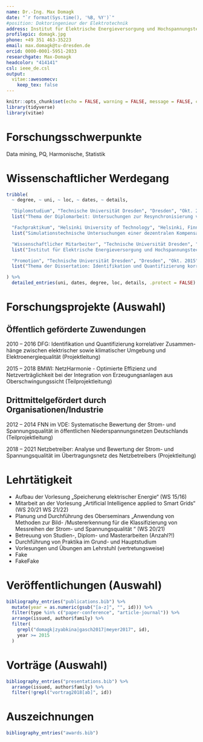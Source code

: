 ```yaml
---
name: Dr.-Ing. Max Domagk
date: "`r format(Sys.time(), '%B, %Y')`"
#position: Doktoringenieur der Elektrotechnik
address: Institut für Elektrische Energieversorgung und Hochspannungstechnik, Technische Universität Dresden
profilepic: domagk.jpg
phone: +49 351 463-35223
email: max.domagk@tu-dresden.de
orcid: 0000-0001-5951-2033
researchgate: Max-Domagk
headcolor: "414141"
csl: ieee_de.csl
output:
  vitae::awesomecv:
    keep_tex: false
---
```


```r
knitr::opts_chunk$set(echo = FALSE, warning = FALSE, message = FALSE, cache = FALSE)
library(tidyverse)
library(vitae)
```

# Forschungsschwerpunkte

Data mining, PQ, Harmonische, Statistik

# Wissenschaftlicher Werdegang

```r
tribble(
  ~ degree, ~ uni, ~ loc, ~ dates, ~ details,

  "Diplomstudium", "Technische Universität Dresden", "Dresden", "Okt. 2004 - Dez. 2009",
  list("Thema der Diplomarbeit: Untersuchungen zur Resynchronisierung von Stördatenaufzeichnungen und zur Identifikation von Parametern unsymmetrischer Freileitungen am Dynamischen Netzmodell"),

  "Fachpraktikum", "Helsinki University of Technology", "Helsinki, Finnland", "Apr. 2008 - Sep. 2008",
  list("Simulationstechnische Untersuchungen einer dezentralen Kompensation kapazitiver Erdschlussströme im Department of Electrical Power Systems (Prof. Matti Lethonen)"),

  "Wissenschaftlicher Mitarbeiter", "Technische Universität Dresden", "Dresden", "seit Jan. 2010",
  list("Institut für Elektrische Energieversorgung und Hochspannungstechnik am Lehrstuhl für Elektroenergieversorgung (Prof. Peter Schegner)"),

  "Promotion", "Technische Universität Dresden", "Dresden", "Okt. 2015",
  list("Thema der Dissertation: Identifikation und Quantifizierung korrelativer Zusammenhänge zwischen elektrischer sowie klimatischer Umgebung und Elektroenergiequalität (\\href{https://nbn-resolving.org/urn:nbn:de:bsz:14-qucosa-211866}{https://nbn-resolving.org/urn:nbn:de:bsz:14-qucosa-211866})")

) %>%
  detailed_entries(uni, dates, degree, loc, details, .protect = FALSE)
```

# Forschungsprojekte (Auswahl)

## Öffentlich geförderte Zuwendungen

2010 – 2016 DFG: Identifikation und Quantifizierung korrelativer Zusammen- hänge zwischen elektrischer sowie klimatischer Umgebung und Elektroenergiequalität (Projektleitung)

2015 – 2018 BMWI: NetzHarmonie - Optimierte Effizienz und Netzverträglichkeit bei der Integration von Erzeugungsanlagen aus Oberschwingungssicht (Teilprojektleitung)


## Drittmittelgefördert durch Organisationen/Industrie

2012 – 2014 FNN im VDE: Systematische Bewertung der Strom- und Spannungsqualität in öffentlichen Niederspannungsnetzen Deutschlands (Teilprojektleitung)

2018 – 2021 Netzbetreiber: Analyse und Bewertung der Strom- und Spannungsqualität im Übertragungsnetz des Netzbetreibers (Projektleitung)

# Lehrtätigkeit

- Aufbau der Vorlesung „Speicherung elektrischer Energie“ (WS 15/16)
- Mitarbeit an der Vorlesung „Artificial Intelligence applied to Smart Grids“ (WS 20/21 WS 21/22)
- Planung und Durchführung des Oberseminars „Anwendung von Methoden zur Bild- /Mustererkennung für die Klassifizierung von Messreihen der Strom- und Spannungsqualität “ (WS 20/21)
- Betreuung von Studien-, Diplom- und Masterarbeiten (Anzahl?!)
- Durchführung von Praktika im Grund- und Hauptstudium
- Vorlesungen und Übungen am Lehrstuhl (vertretungsweise)
- Fake
- FakeFake

# Veröffentlichungen (Auswahl)

```r
bibliography_entries("publications.bib") %>%
  mutate(year = as.numeric(gsub("[a-z]", "", id))) %>%
  filter(type %in% c("paper-conference", "article-journal")) %>%
  arrange(issued, author$family) %>%
  filter(
    grepl("domagk|zyabkina|gasch2017|meyer2017", id),
    year >= 2015
  )
```

# Vorträge (Auswahl)

```r
bibliography_entries("presentations.bib") %>%
  arrange(issued, author$family) %>%
  filter(!grepl("vortrag2018[ab]", id))
```

# Auszeichnungen

```r
bibliography_entries("awards.bib")
```

<!-- * Best Student Paper, *Australasian Universities Power Engineering Conference*,  Wollongong, Australien, Sep. 2015. -->
